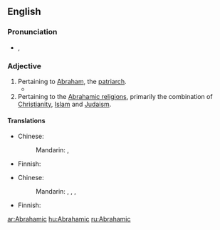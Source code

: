 ==English==

===Pronunciation===
* {{a|UK}} {{IPA|/eɪ.bɹəˈhæm.ɪk/}}, {{SAMPA|/eI.br@"h{m.Ik/}}

===Adjective===
{{en-adj}}

# Pertaining to [[Abraham]], the [[patriarch]].
#*{{quote-journal |year=1896 |journal=The Methodist review |page=66 |title=Spiritual Development of St. Paul |author=James S. Kennedy |url=http://books.google.com/books?id=YTAuAAAAYAAJ&printsec=titlepage#PPA66,M1 |page=66 |passage=Paul's faith was at this crisis in his spiritual illumination more '''Abrahamic''' than Christlike in its character.}}
# Pertaining to the [[w:Abrahamic religions|Abrahamic religions]], primarily the combination of [[Christianity]], [[Islam]] and [[Judaism]].

====Translations====
{{trans-top|pertaining to Abraham}}
* Chinese:
*: Mandarin: {{t|zh|亞伯拉罕|alt=亞伯拉罕的|sc=Hani}}, {{t|zh|亚伯拉罕|tr=Yàbólāhǎn de|alt=亚伯拉罕的|sc=Hani}}
{{trans-mid}}
* Finnish: {{t|fi|abrahamilainen}}
{{trans-bottom}}

{{trans-top|pertaining to Abrahamic religions}}
* Chinese:
*: Mandarin: {{t|zh|亞伯拉罕諸教|sc=Hani}}, {{t|zh|亚伯拉罕诸教|tr=Yàbólāhǎn zhūjiào|sc=Hani}}, {{t|zh|亞伯拉罕宗教|sc=Hani}}, {{t|zh|亚伯拉罕宗教|tr=Yàbólāhǎn zōngjiào|sc=Hani}}
{{trans-mid}}
* Finnish: {{t|fi|abrahamilainen}}
{{trans-bottom}}

[[ar:Abrahamic]]
[[hu:Abrahamic]]
[[ru:Abrahamic]]